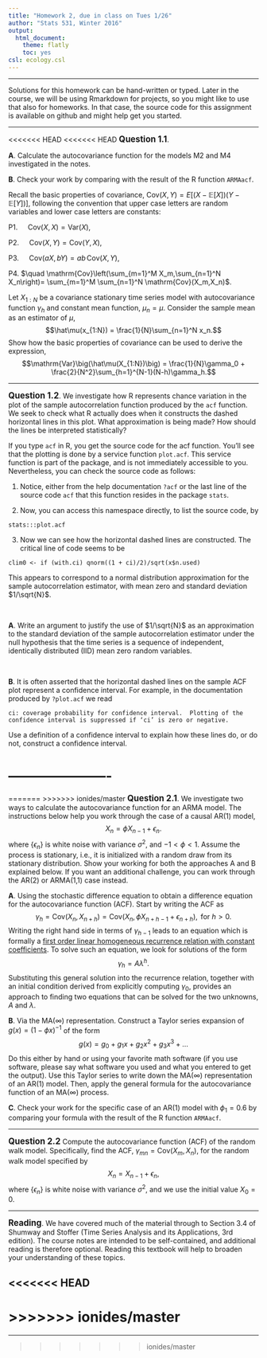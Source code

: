 ```yaml
---
title: "Homework 2, due in class on Tues 1/26"
author: "Stats 531, Winter 2016"
output:
  html_document:
    theme: flatly
    toc: yes
csl: ecology.csl
---
```


\newcommand\prob{\mathbb{P}}
\newcommand\E{\mathbb{E}}
\newcommand\var{\mathrm{Var}}
\newcommand\cov{\mathrm{Cov}}

-----------

Solutions for this homework can be hand-written or typed. Later in the course, we will be using Rmarkdown for projects, so you might like to use that also for homeworks. In that case, the source code for this assignment is available on github and might help get you started. 

--------

<<<<<<< HEAD
<<<<<<< HEAD
**<big>Question 1.1</big>**. 

**A**. Calculate the autocovariance function for the models M2 and M4 investigated in the notes. 

**B**. Check your work by comparing with the result of the R function `ARMAacf`.

Recall the basic properties of covariance, $\cov(X,Y) = E\big[(X-\E[X])(Y-\E[Y])\big]$, following the convention that upper case letters are random variables and lower case letters are constants:

P1. $\quad \cov(X,X)= \var(X)$,

P2. $\quad \cov(X,Y)=\cov(Y,X)$,

P3. $\quad \cov(aX,bY)= ab\,\cov(X,Y)$,

P4. $\quad \cov\left(\sum_{m=1}^M X_m,\sum_{n=1}^N X_n\right)= \sum_{m=1}^M \sum_{n=1}^N \cov(X_m,X_n)$.

Let $X_{1:N}$ be a covariance stationary time series model with autocovariance function $\gamma_h$ and constant mean function, $\mu_n=\mu$. Consider the sample mean as an estimator of $\mu$,
$$\hat\mu(x_{1:N}) = \frac{1}{N}\sum_{n=1}^N x_n.$$
Show how the basic properties of covariance can be used to derive the expression,
$$\var\big(\hat\mu(X_{1:N})\big) = \frac{1}{N}\gamma_0 + \frac{2}{N^2}\sum_{h=1}^{N-1}(N-h)\gamma_h.$$


-------------------

**<big>Question 1.2</big>**.  We investigate how R represents chance variation in the plot of the sample autocorrelation function produced by the `acf` function.  We seek to check what R actually does when it constructs the dashed horizontal lines in this plot. What approximation is being made? How should the lines be interpreted statistically?

If you type `acf` in R, you get the source code for the acf function. You'll see that the plotting is done by a service function `plot.acf`. This service function is part of the package, and is not immediately accessible to you. Nevertheless, you can check the source code as follows:

1.  Notice, either from the help documentation `?acf` or the last line of the source code `acf` that this function resides in the package `stats`.

2. Now, you can access this namespace directly, to list the source code, by
```
stats:::plot.acf
```

3. Now we can see how the horizontal dashed lines are constructed. The critical line of code seems to be
```
clim0 <- if (with.ci) qnorm((1 + ci)/2)/sqrt(x$n.used)
```
This appears to correspond to a normal distribution approximation for the sample autocorrelation estimator, with mean zero and standard deviation $1/\sqrt{N}$.

<br>

**A**. Write an argument to justify the use of $1/\sqrt{N}$ as an approximation to the standard deviation of the sample autocorrelation estimator under the null hypothesis that the time series is a sequence of independent, identically distributed (IID) mean zero random variables. 

<br>

**B**. It is often asserted that the horizontal dashed lines on the sample ACF plot represent a confidence interval. For example, in the documentation produced by `?plot.acf` we read

```
ci: coverage probability for confidence interval.  Plotting of the confidence interval is suppressed if ‘ci’ is zero or negative.
```

Use a definition of a confidence interval to explain how these lines do, or do not, construct a confidence interval. 


----------------------
=======
=======
>>>>>>> ionides/master
**<big>Question 2.1</big>**. We investigate two ways to calculate the autocovariance function for an ARMA model. The instructions below help you work through the case of a causal AR(1) model,
$$X_n = \phi X_{n-1} + \epsilon_n.$$
where $\{\epsilon_n\}$ is white noise with variance $\sigma^2$, and $-1<\phi<1$. Assume the process is stationary, i.e., it is initialized with a random draw from its stationary distribution.
Show your working for both the approaches A and B explained below. If you want an additional challenge, you can work through the AR(2) or ARMA(1,1) case instead.

**A**. Using the stochastic difference equation to obtain a difference equation for the autocovariance function (ACF). Start by writing the ACF as
$$\gamma_h = \cov(X_n,X_{n+h})= \cov(X_n, \phi X_{n+h-1} + \epsilon_{n+h}), \mbox{ for $h>0$}.$$
Writing the right hand side in terms of $\gamma_{h-1}$ leads to an equation which is formally a [first order linear homogeneous recurrence relation with constant coefficients](https://en.wikipedia.org/wiki/Recurrence_relation#Linear_homogeneous_recurrence_relations_with_constant_coefficients). To solve such an equation, we look for solutions of the form
$$\gamma_h = A\lambda^h.$$
Substituting this general solution into the recurrence relation, together with an initial condition derived from explicitly computing $\gamma_0$, provides an approach to finding two equations that can be solved for the two unknowns, $A$ and $\lambda$.

**B**. Via the MA($\infty$) representation. Construct a Taylor series expansion of $g(x)=(1-\phi x)^{-1}$ of the form
$$g(x) = g_0 + g_1 x + g_2 x^2 + g_3 x^3 + \dots$$
Do this either by hand or using your favorite math software (if you use software, please say what software you used and what you entered to get the output). 
Use this Taylor series to write down the MA($\infty$) representation of an AR(1) model. Then, apply the general formula for the autocovariance function of an MA($\infty$) process.

**C**. Check your work for the specific case of an AR(1) model with $\phi_1=0.6$ by comparing your formula with the result of the R function `ARMAacf`.


----------------------

**<big>Question 2.2</big>** Compute the autocovariance function (ACF) of the random walk model. Specifically, find the ACF, $\gamma_{mn}=\cov(X_m,X_n)$, for the random walk model specified by 
$$ X_{n} = X_{n-1}+\epsilon_n,$$
where $\{\epsilon_n\}$ is white noise with variance $\sigma^2$, and we use the initial value $X_0=0$.

-----------------

**<big>Reading</big>**. We have covered much of the material through to Section 3.4 of Shumway and Stoffer (Time Series Analysis and its Applications, 3rd edition). The course notes are intended to be self-contained, and additional reading is therefore optional. Reading this textbook will help to broaden your understanding of these topics. 

<<<<<<< HEAD
------------
>>>>>>> ionides/master
=======
------------
>>>>>>> ionides/master
